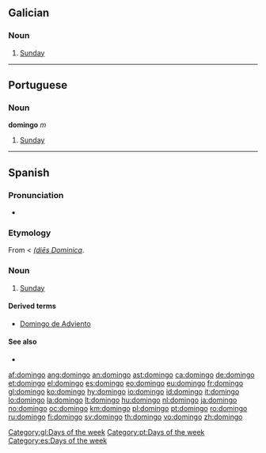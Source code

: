 {{also|Domingo}}
==Galician==
{{wikipedia|lang=gl}}

===Noun===
{{infl|gl|noun|g=m}}

# [[Sunday]]

[[Category:gl:Days of the week]]

----

==Portuguese==

===Noun===
'''domingo''' ''m''

# [[Sunday]]

[[Category:pt:Days of the week]]

----

==Spanish==

===Pronunciation===
* {{IPA|/d̪o̞ˈmĩŋɡo/|lang=es}}

===Etymology===
From {{etyl|la|es}} {{term|dominicus|dominĭcus|lang=la}} < ''[[dies Dominica|(diēs Dominica]]''.

===Noun===
{{es-noun-m|pl=domingos}}

# [[Sunday]]

====Derived terms====
* [[Domingo de Adviento]]

====See also====
* {{list|es|days of the week}}

[[Category:es:Days of the week]]

[[af:domingo]]
[[ang:domingo]]
[[an:domingo]]
[[ast:domingo]]
[[ca:domingo]]
[[de:domingo]]
[[et:domingo]]
[[el:domingo]]
[[es:domingo]]
[[eo:domingo]]
[[eu:domingo]]
[[fr:domingo]]
[[gl:domingo]]
[[ko:domingo]]
[[hy:domingo]]
[[io:domingo]]
[[id:domingo]]
[[it:domingo]]
[[lo:domingo]]
[[la:domingo]]
[[lt:domingo]]
[[hu:domingo]]
[[nl:domingo]]
[[ja:domingo]]
[[no:domingo]]
[[oc:domingo]]
[[km:domingo]]
[[pl:domingo]]
[[pt:domingo]]
[[ro:domingo]]
[[ru:domingo]]
[[fi:domingo]]
[[sv:domingo]]
[[th:domingo]]
[[vo:domingo]]
[[zh:domingo]]